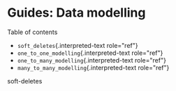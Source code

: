
Guides: Data modelling
======================

Table of contents

-   `soft_deletes`{.interpreted-text role="ref"}
-   `one_to_one_modelling`{.interpreted-text role="ref"}
-   `one_to_many_modelling`{.interpreted-text role="ref"}
-   `many_to_many_modelling`{.interpreted-text role="ref"}

soft-deletes
